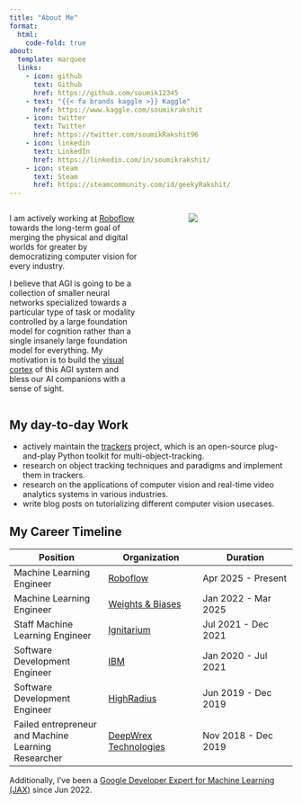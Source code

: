 ```yaml
---
title: "About Me"
format: 
  html:
    code-fold: true
about:
  template: marquee
  links:
    - icon: github
      text: Github
      href: https://github.com/soumik12345
    - text: "{{< fa brands kaggle >}} Kaggle"
      href: https://www.kaggle.com/soumikrakshit
    - icon: twitter
      text: Twitter
      href: https://twitter.com/soumikRakshit96
    - icon: linkedin
      text: LinkedIn
      href: https://linkedin.com/in/soumikrakshit/
    - icon: steam
      text: Steam
      href: https://steamcommunity.com/id/geekyRakshit/
---
```


:::: {.columns}

::: {.column width="50%"}
I am actively working at [Roboflow](https://roboflow.com/) towards the long-term goal of merging the physical and digital worlds for greater by democratizing computer vision for every industry.

I believe that AGI is going to be a collection of smaller neural networks specialized towards a particular type of task or modality controlled by a large foundation model for cognition rather than a single insanely large foundation model for everything. My motivation is to build the [visual cortex](https://en.wikipedia.org/wiki/Visual_cortex) of this AGI system and bless our AI companions with a sense of sight.
:::

::: {.column width="10%"}
<!-- empty column to create gap -->
:::

::: {.column width="40%"}
![](./assets/soumik_rakshit.png)
:::

::::

## My day-to-day Work

* actively maintain the [trackers](https://github.com/roboflow/trackers) project, which is an open-source plug-and-play Python toolkit for multi-object-tracking.
* research on object tracking techniques and paradigms and implement them in trackers.
* research on the applications of computer vision and real-time video analytics systems in various industries.
* write blog posts on tutorializing different computer vision usecases.

## My Career Timeline

|Position|Organization|Duration|
|---|---|---|
|Machine Learning Engineer|[Roboflow](https://roboflow.com/)|Apr 2025 - Present|
|Machine Learning Engineer|[Weights & Biases](https://wandb.ai/site)|Jan 2022 - Mar 2025|
|Staff Machine Learning Engineer|[Ignitarium](https://ignitarium.com/)|Jul 2021 - Dec 2021|
|Software Development Engineer|[IBM](https://www.ibm.com/in-en)|Jan 2020 - Jul 2021|
|Software Development Engineer|[HighRadius](https://www.highradius.com/)|Jun 2019 - Dec 2019|
|Failed entrepreneur and Machine Learning Researcher|[DeepWrex Technologies](https://www.linkedin.com/company/14586161/)|Nov 2018 - Dec 2019|

Additionally, I've been a [Google Developer Expert for Machine Learning (JAX)](https://g.dev/geekyrakshit) since Jun 2022.
